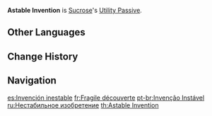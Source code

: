 {{Talent Infobox
|image         = Talent Astable Invention.png
|character     = Sucrose
|type          = Utility Passive
|info          = When Sucrose crafts [[Common Ascension Material|Character and Weapon Enhancement Materials]], she has a 10% chance to obtain double the product.
|utility1      = Crafting
|utility2      = Character and Weapon Enhancement Material
}}
'''Astable Invention''' is [[Sucrose]]'s [[Utility Passive]].

==Other Languages==
{{Other Languages
|en      = Astable Invention
|zhs     = 不稳定发现
|zhs_rm  = Bù Wěndìng Fāxiàn
|zht     = 不穩定發現
|zht_rm  = Bù Wěndìng Fāxiàn
|zh_tl   = Not Stable Discovery
|ja      = 不安定な発見
|ja_rm   = Fuantei-na Hakken
|ja_tl   = Unstable Discovery
|ko      = 불안정한 발견
|ko_rm   = Bulanjeonghan Balgyeon
|ko_tl   = Unstable Discovery
|es      = Invención inestable
|es_tl   = Unstable Invention
|fr      = Fragile découverte
|fr_tl   = Fragile Discovery
|ru      = Нестабильное изобретение
|ru_tl   = 
|th      = Astable Invention
|vi      = Phát Hiện Không Ổn Định
|vi_tl   = Unstable Discovery
|de      = Instabile Entdeckung
|de_tl   = Unstable Discovery
|id      = Astable Invention
|pt      = Invenção Instável
|pt_tl   = 
}}

==Change History==
{{Change History|1.0}}
{{Clr}}

==Navigation==
{{Talent Navbox|Sucrose}}

[[es:Invención inestable]]
[[fr:Fragile découverte]]
[[pt-br:Invenção Instável]]
[[ru:Нестабильное изобретение]]
[[th:Astable Invention]]
